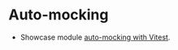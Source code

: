 # Auto-mocking

- Showcase module [auto-mocking with Vitest](https://vitest.dev/guide/mocking.html#automocking-algorithm).

